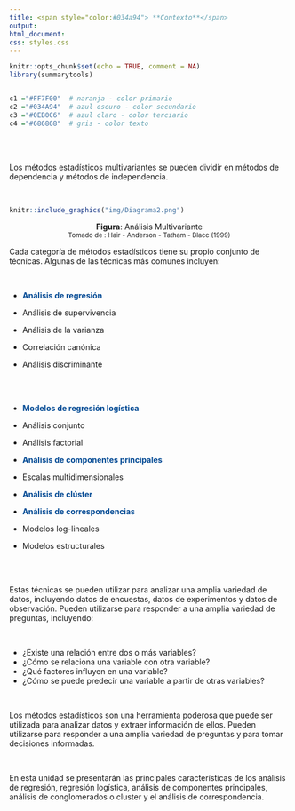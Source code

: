 ```yaml
---
title: <span style="color:#034a94"> **Contexto**</span>
output:
html_document:
css: styles.css
---
```


```r
knitr::opts_chunk$set(echo = TRUE, comment = NA)
library(summarytools)


c1 ="#FF7F00"  # naranja - color primario 
c2 ="#034A94"  # azul oscuro - color secundario
c3 ="#0EB0C6"  # azul claro - color terciario
c4 ="#686868"  # gris - color texto
```

</br></br>


Los métodos estadísticos multivariantes se pueden dividir en métodos de dependencia y métodos de independencia.

</br>



```r
knitr::include_graphics("img/Diagrama2.png")
```

<center>
**Figura**: Análisis Multivariante <br/>
<sub>
Tomado de : Hair - Anderson - Tatham - Blacc (1999)
</sub>
</center>

Cada categoría de métodos estadísticos tiene su propio conjunto de técnicas. Algunas de las técnicas más comunes incluyen:

</br>

* <span style="color:#034a94">**Análisis de regresión**</span>

* Análisis de supervivencia

* Análisis de la varianza

* Correlación canónica

* Análisis discriminante

</br></br>

* <span style="color:#034a94">**Modelos de regresión logística**</span>

* Análisis conjunto

* Análisis factorial

* <span style="color:#034a94">**Análisis de componentes principales**</span>

* Escalas multidimensionales

* <span style="color:#034a94">**Análisis de clúster**</span>


* <span style="color:#034a94">**Análisis de correspondencias**</span>

* Modelos log-lineales

* Modelos estructurales

</br></br>

Estas técnicas se pueden utilizar para analizar una amplia variedad de datos, incluyendo datos de encuestas, datos de experimentos y datos de observación. Pueden utilizarse para responder a una amplia variedad de preguntas, incluyendo:

</br>

* ¿Existe una relación entre dos o más variables?
* ¿Cómo se relaciona una variable con otra variable?
* ¿Qué factores influyen en una variable?
* ¿Cómo se puede predecir una variable a partir de otras variables?

</br>

Los métodos estadísticos son una herramienta poderosa que puede ser utilizada para analizar datos y extraer información de ellos. Pueden utilizarse para responder a una amplia variedad de preguntas y para tomar decisiones informadas.

</br>

En esta unidad se presentarán las principales características de los análisis de regresión, regresión logística, análisis de componentes principales, análisis de  conglomerados o cluster y el análisis de correspondencia.


